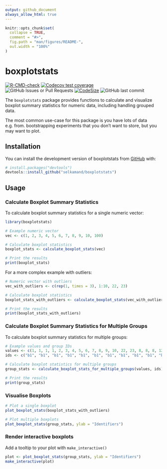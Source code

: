 ```yaml
---
output: github_document
always_allow_html: true
---
```


<!-- README.md is generated from README.Rmd. Please edit that file -->

```r
knitr::opts_chunk$set(
  collapse = TRUE,
  comment = "#>",
  fig.path = "man/figures/README-",
  out.width = "100%"
)
```

# boxplotstats

<!-- badges: start -->
[![R-CMD-check](https://github.com/selkamand/boxplotstats/actions/workflows/R-CMD-check.yaml/badge.svg)](https://github.com/selkamand/boxplotstats/actions/workflows/R-CMD-check.yaml)
[![Codecov test coverage](https://codecov.io/gh/selkamand/boxplotstats/branch/main/graph/badge.svg)](https://app.codecov.io/gh/selkamand/boxplotstats?branch=main)
![GitHub Issues or Pull
Requests](https://img.shields.io/github/issues-closed/selkamand/boxplotstats)
[![CodeSize](https://img.shields.io/github/languages/code-size/selkamand/boxplotstats.svg)](https://github.com/selkamand/boxplotstats)
![GitHub last
commit](https://img.shields.io/github/last-commit/selkamand/boxplotstats)
<!-- badges: end -->

The `boxplotstats` package provides functions to calculate and visualize boxplot summary statistics for numeric data, including handling grouped data.

The most common use-case for this package is  you have lots of data e.g. from. bootstrapping experiments that you don't want to store, but you may want to plot.


## Installation

You can install the development version of boxplotstats from [GitHub](https://github.com/) with:

``` r
# install.packages("devtools")
devtools::install_github("selkamand/boxplotstats")
```

## Usage

### Calculate Boxplot Summary Statistics
To calculate boxplot summary statistics for a single numeric vector:

```r
library(boxplotstats)

# Example numeric vector
vec <- c(1, 2, 3, 4, 5, 6, 7, 8, 9, 10, 100)

# Calculate boxplot statistics
boxplot_stats <- calculate_boxplot_stats(vec)

# Print the results
print(boxplot_stats)
```

For a more complex example with outliers:


```r
# Numeric vector with outliers
vec_with_outliers <- c(rep(1, times = 3), 1:10, 22, 23)

# Calculate boxplot statistics
boxplot_stats_with_outliers <- calculate_boxplot_stats(vec_with_outliers)

# Print the results
print(boxplot_stats_with_outliers)
```

### Calculate Boxplot Summary Statistics for Multiple Groups

To calculate boxplot summary statistics for multiple groups:

```r
# Example values and group IDs
values <- c(1, 1, 1, 1, 2, 3, 4, 5, 6, 7, 8, 9, 10, 22, 23, 8, 8, 8, 12, 13, 14, 15, 30, 31)
ids <- c("b1", "b1", "b1", "b1", "b1", "b1", "b1", "b1", "b1", "b1", "b1", "b1", "b1", "b1", "b1", "b2", "b2", "b2", "b2", "b2", "b2", "b2", "b2", "b2")

# Calculate boxplot statistics for multiple groups
group_stats <- calculate_boxplot_stats_for_multiple_groups(values, ids)

# Print the results
print(group_stats)
```



### Visualise Boxplots

```r
# Plot a single boxplot
plot_boxplot_stats(boxplot_stats_with_outliers)

# Plot multiple boxplots
plot_boxplot_stats(group_stats, ylab = "Identifiers")
```

### Render interactive boxplots

Add a tooltip to your plot with `make_interactive()`

```r
plot <- plot_boxplot_stats(group_stats, ylab = "Identifiers")
make_interactive(plot)
```

